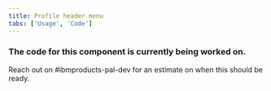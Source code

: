 ```yaml
---
title: Profile header menu
tabs: ['Usage', 'Code']
---
```


### The code for this component is currently being worked on. 

Reach out on #ibmproducts-pal-dev for an estimate on when this should be ready.